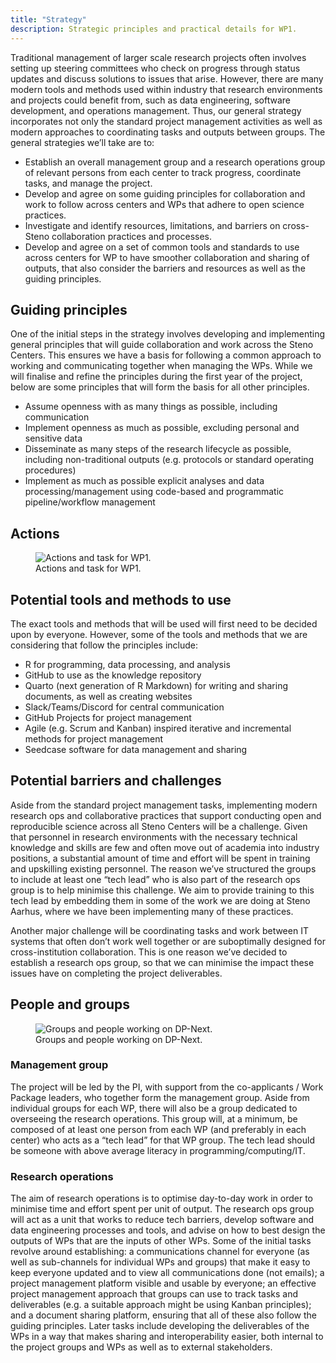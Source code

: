 ```yaml
---
title: "Strategy"
description: Strategic principles and practical details for WP1.
---
```


Traditional management of larger scale research projects often involves
setting up steering committees who check on progress through status
updates and discuss solutions to issues that arise. However, there are
many modern tools and methods used within industry that research
environments and projects could benefit from, such as data engineering,
software development, and operations management. Thus, our general
strategy incorporates not only the standard project management
activities as well as modern approaches to coordinating tasks and
outputs between groups. The general strategies we’ll take are to:

-   Establish an overall management group and a research operations
    group of relevant persons from each center to track progress,
    coordinate tasks, and manage the project.
-   Develop and agree on some guiding principles for collaboration and
    work to follow across centers and WPs that adhere to open science
    practices.
-   Investigate and identify resources, limitations, and barriers on
    cross-Steno collaboration practices and processes.
-   Develop and agree on a set of common tools and standards to use
    across centers for WP to have smoother collaboration and sharing of
    outputs, that also consider the barriers and resources as well as
    the guiding principles.

## Guiding principles

One of the initial steps in the strategy involves developing and
implementing general principles that will guide collaboration and work
across the Steno Centers. This ensures we have a basis for following a
common approach to working and communicating together when managing the
WPs. While we will finalise and refine the principles during the first
year of the project, below are some principles that will form the basis
for all other principles.

-   Assume openness with as many things as possible, including
    communication
-   Implement openness as much as possible, excluding personal and
    sensitive data
-   Disseminate as many steps of the research lifecycle as possible,
    including non-traditional outputs (e.g. protocols or standard
    operating procedures)
-   Implement as much as possible explicit analyses and data
    processing/management using code-based and programmatic
    pipeline/workflow management

## Actions

![Actions and task for WP1.](images/actions.svg)

## Potential tools and methods to use

The exact tools and methods that will be used will first need to be
decided upon by everyone. However, some of the tools and methods that we
are considering that follow the principles include:

-   R for programming, data processing, and analysis
-   GitHub to use as the knowledge repository
-   Quarto (next generation of R Markdown) for writing and sharing
    documents, as well as creating websites
-   Slack/Teams/Discord for central communication
-   GitHub Projects for project management
-   Agile (e.g. Scrum and Kanban) inspired iterative and incremental
    methods for project management
-   Seedcase software for data management and sharing

## Potential barriers and challenges

Aside from the standard project management tasks, implementing modern
research ops and collaborative practices that support conducting open
and reproducible science across all Steno Centers will be a challenge.
Given that personnel in research environments with the necessary
technical knowledge and skills are few and often move out of academia
into industry positions, a substantial amount of time and effort will be
spent in training and upskilling existing personnel. The reason we’ve
structured the groups to include at least one “tech lead” who is also
part of the research ops group is to help minimise this challenge. We
aim to provide training to this tech lead by embedding them in some of
the work we are doing at Steno Aarhus, where we have been implementing
many of these practices.

Another major challenge will be coordinating tasks and work between IT
systems that often don’t work well together or are suboptimally designed
for cross-institution collaboration. This is one reason we’ve decided to
establish a research ops group, so that we can minimise the impact these
issues have on completing the project deliverables.

## People and groups

![Groups and people working on DP-Next.](images/organization.svg)

### Management group

The project will be led by the PI, with support from the co-applicants /
Work Package leaders, who together form the management group. Aside from
individual groups for each WP, there will also be a group dedicated to
overseeing the research operations. This group will, at a minimum, be
composed of at least one person from each WP (and preferably in each
center) who acts as a “tech lead” for that WP group. The tech lead
should be someone with above average literacy in
programming/computing/IT.

### Research operations

The aim of research operations is to optimise day-to-day work in order
to minimise time and effort spent per unit of output. The research ops
group will act as a unit that works to reduce tech barriers, develop
software and data engineering processes and tools, and advise on how to
best design the outputs of WPs that are the inputs of other WPs. Some of
the initial tasks revolve around establishing: a communications channel
for everyone (as well as sub-channels for individual WPs and groups)
that make it easy to keep everyone updated and to view all
communications done (not emails); a project management platform visible
and usable by everyone; an effective project management approach that
groups can use to track tasks and deliverables (e.g. a suitable approach
might be using Kanban principles); and a document sharing platform,
ensuring that all of these also follow the guiding principles. Later
tasks include developing the deliverables of the WPs in a way that makes
sharing and interoperability easier, both internal to the project groups
and WPs as well as to external stakeholders.
